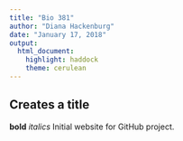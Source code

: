 ```yaml
---
title: "Bio 381"
author: "Diana Hackenburg"
date: "January 17, 2018"
output: 
  html_document: 
    highlight: haddock
    theme: cerulean
---
```

## Creates a title
**bold**
*italics*
Initial website for GitHub project.